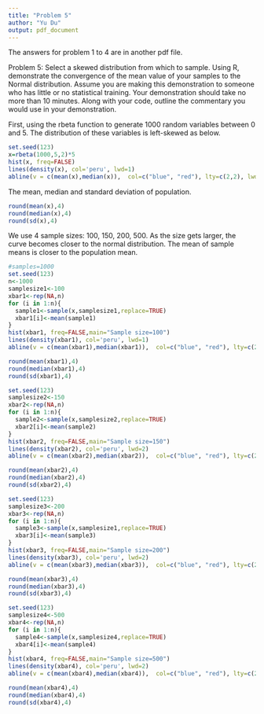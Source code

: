 ```yaml
---
title: "Problem 5"
author: "Yu Du"
output: pdf_document
---
```


The answers for problem 1 to 4 are in another pdf file.

Problem 5:
Select a skewed distribution from which to sample. Using R, demonstrate the convergence of the mean value of your samples to the Normal distribution. Assume you are making this demonstration to someone who has little or no statistical training. Your demonstration should take no more than 10 minutes. Along with your code, outline the commentary you would use in your demonstration.

First, using the rbeta function to generate 1000 random variables between 0 and 5. The distribution of these variables is left-skewed as below.
```r
set.seed(123)
x=rbeta(1000,5,2)*5
hist(x, freq=FALSE)
lines(density(x), col='peru', lwd=1)
abline(v = c(mean(x),median(x)),  col=c("blue", "red"), lty=c(2,2), lwd=c(3, 3))
```

The mean, median and standard deviation of population.
```r
round(mean(x),4)
round(median(x),4)
round(sd(x),4)
```

We use 4 sample sizes: 100, 150, 200, 500. As the size gets larger, the curve becomes closer to the normal distribution. The mean of sample means is closer to the population mean.
```r
#samples=1000
set.seed(123)
n<-1000
samplesize1<-100
xbar1<-rep(NA,n)
for (i in 1:n){
  sample1<-sample(x,samplesize1,replace=TRUE)
  xbar1[i]<-mean(sample1)
}
hist(xbar1, freq=FALSE,main="Sample size=100")
lines(density(xbar1), col='peru', lwd=1)
abline(v = c(mean(xbar1),median(xbar1)),  col=c("blue", "red"), lty=c(2,2), lwd=c(3, 3))
```
```r
round(mean(xbar1),4)
round(median(xbar1),4)
round(sd(xbar1),4)
```

```r
set.seed(123)
samplesize2<-150
xbar2<-rep(NA,n)
for (i in 1:n){
  sample2<-sample(x,samplesize2,replace=TRUE)
  xbar2[i]<-mean(sample2)
}
hist(xbar2, freq=FALSE,main="Sample size=150")
lines(density(xbar2), col='peru', lwd=2)
abline(v = c(mean(xbar2),median(xbar2)),  col=c("blue", "red"), lty=c(2,2), lwd=c(3, 3))
```
```r
round(mean(xbar2),4)
round(median(xbar2),4)
round(sd(xbar2),4)
```

```r
set.seed(123)
samplesize3<-200
xbar3<-rep(NA,n)
for (i in 1:n){
  sample3<-sample(x,samplesize1,replace=TRUE)
  xbar3[i]<-mean(sample3)
}
hist(xbar3, freq=FALSE,main="Sample size=200")
lines(density(xbar3), col='peru', lwd=2)
abline(v = c(mean(xbar3),median(xbar3)),  col=c("blue", "red"), lty=c(2,2), lwd=c(3, 3))
```
```r
round(mean(xbar3),4)
round(median(xbar3),4)
round(sd(xbar3),4)
```

```r
set.seed(123)
samplesize4<-500
xbar4<-rep(NA,n)
for (i in 1:n){
  sample4<-sample(x,samplesize4,replace=TRUE)
  xbar4[i]<-mean(sample4)
}
hist(xbar4, freq=FALSE,main="Sample size=500")
lines(density(xbar4), col='peru', lwd=2)
abline(v = c(mean(xbar4),median(xbar4)),  col=c("blue", "red"), lty=c(2,2), lwd=c(3, 3))
```

```r
round(mean(xbar4),4)
round(median(xbar4),4)
round(sd(xbar4),4)
```





